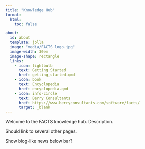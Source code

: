 ```yaml
---
title: "Knowledge Hub"
format:
  html:
    toc: false

about:
  id: about
  template: jolla
  image: "media/FACTS_logo.jpg"
  image-width: 30em
  image-shape: rectangle
  links:
    - icon: lightbulb
      text: Getting Started
      href: getting_started.qmd
    - icon: book
      text: Encyclopedia
      href: encyclopedia.qmd
    - icon: info-circle
      text: Berry Consultants
      href: https://www.berryconsultants.com/software/facts/
      target: _blank
---
```


Welcome to the FACTS knowledge hub. Description.

Should link to several other pages.

Show blog-like news below bar?
